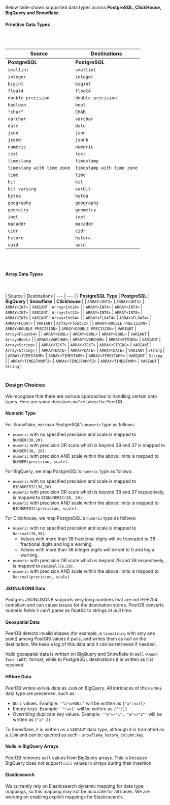 
Below table shows supported data types across **PostgreSQL, ClickHouse, BigQuery and Snowflake**.

#### Primitive Data Types

<br></br>

| Source | Destinations
| --- | --- |
| <b>PostgreSQL</b> | <b>PostgreSQL</b> | <b>BigQuery</b> | <b>Snowflake</b> | <b>Clickhouse</b> | <b>ElasticSearch</b> |
| `smallint` | `smallint` | `INTEGER` | `INTEGER` | `Int16` | `long`
| `integer` | `integer` | `INTEGER` | `INTEGER` | `Int32` | `long`
| `bigint` | `bigint` | `INTEGER` | `INTEGER` | `Int64` |  `long`
| `float4` | `float4` | `FLOAT` | `FLOAT` | `Float32` | `float`
| `double precision` | `double precision` | `FLOAT` | `FLOAT` | `Float64` | `float`
| `boolean` | `bool` | `BOOLEAN` | `BOOLEAN` | `Bool` | `boolean`
| `"char"` | `CHAR` | `STRING` | `STRING` | `FixedString(1)` | `text`
| `varchar` | `varchar` | `STRING` | `STRING` | `String` | `text`
| `date` | `date` | `DATE` | `DATE` | `Date` | `date`
| `json` | `json` | `JSON` | `VARIANT` | `String` | unnested subdocument
| `jsonb` | `jsonb` | `JSON` | `VARIANT` | `String` | unnested subdocument
| `numeric` | `numeric` | `BIGNUMERIC` | `NUMBER` | `Decimal` | `text`
| `text` | `text` | `STRING` | `STRING` | `String`| `text`
| `timestamp` | `timestamp` | `TIMESTAMP` | `TIMESTAMP_NTZ` | `DateTime64(6)`| `date`
| `timestamp with time zone` | `timestamp with time zone` | `TIMESTAMP` | `TIMESTAMP_TZ` | `DateTime64(6)` | `date`
| `time` | `time` | `TIME` | `TIME` | `String` | `date`
| `bit` | `bit` | `BYTES` | `BINARY` | `String` | `text`
| `bit varying` | `varbit` | `BYTES` | `BINARY` | `String` | `text`
| `bytea` | `bytea` | `BYTES` | `BINARY` | `String` | `text`
| `geography` | `geography` | `GEOGRAPHY` | `GEOGRAPHY` | `String` | Coming soon!
| `geometry` | `geometry` | `GEOGRAPHY` | `GEOMETRY` | `String` | Coming soon!
| `inet` | `inet` | `STRING` | `STRING` | `String` | `text`
| `macaddr` | `macaddr` | `STRING` | `STRING` | `String` | `text`
| `cidr` | `cidr` | `STRING` | `STRING` | `String` | `text`
| `hstore` | `hstore` | `JSON` | `VARIANT` | `String` | Coming soon!
| `uuid` | `uuid` | `STRING` | `STRING` | `uuid` | Coming soon!

<br></br>
#### Array Data Types
<br></br>
| Source | Destinations
| --- | --- |
| <b>PostgreSQL Type</b> | <b>PostgreSQL</b> | <b>BigQuery</b> | <b>Snowflake</b> | <b>Clickhouse</b> |
| `ARRAY<INT2>` | `ARRAY<INT2>` | `ARRAY<INT>` | `VARIANT` | `Array<Int16>` |
| `ARRAY<INT4>` | `ARRAY<INT4>` | `ARRAY<INT>` | `VARIANT` | `Array<Int32>` |
| `ARRAY<INT8>` | `ARRAY<INT8>` | `ARRAY<INT>` | `VARIANT` | `Array<Int64>` |
| `ARRAY<FLOAT4>` | `ARRAY<FLOAT4>` | `ARRAY<FLOAT>` | `VARIANT` | `Array<Float32>` |
| `ARRAY<DOUBLE PRECISION>` | `ARRAY<DOUBLE PRECISION>` | `ARRAY<DOUBLE PRECISION>` | `VARIANT` | `Array<Float64>` |
| `ARRAY<BOOL>` | `ARRAY<BOOL>` | `ARRAY<BOOL>` | `VARIANT` | `Array<Bool>` |
| `ARRAY<VARCHAR>` | `ARRAY<VARCHAR>` | `ARRAY<STRING>` | `VARIANT` | `Array<String>` |
| `ARRAY<TEXT>` | `ARRAY<TEXT>` | `ARRAY<STRING>` | `VARIANT` | `Array<String>` |
| `ARRAY<DATE>` | `ARRAY<DATE>` | `ARRAY<DATE>` | `VARIANT` | `String` |
| `ARRAY<TIMESTAMP>` | `ARRAY<TIMESTAMP>` | `ARRAY<TIMESTAMP>` | `VARIANT` | `String` |
| `ARRAY<TIMESTAMPTZ>` | `ARRAY<TIMESTAMPTZ>` | `ARRAY<TIMESTAMP>` | `VARIANT` | `String` |
<br></br>

### Design Choices
We recognise that there are various approaches to handling certain data types. Here are some decisions we've taken for PeerDB.

#### Numeric Type
For Snowflake, we map PostgreSQL's `numeric` type as follows:
- `numeric` with no specified precision and scale is mapped to `NUMBER(38,20)`.
- `numeric` with precision OR scale which is beyond 38 and 37 is mapped to `NUMBER(38, 20)`.
- `numeric` with precision AND scale within the above limits is mapped to `NUMBER(precision, scale)`.

For BigQuery, we map PostgreSQL's `numeric` type as follows:
- `numeric` with no specified precision and scale is mapped to `BIGNUMERIC(38,20)`.
- `numeric` with precision OR scale which is beyond 38 and 37 respectively, is mapped to `BIGNUMERIC(38, 20)`.
- `numeric` with precision AND scale within the above limits is mapped to `BIGNUMERIC(precision, scale)`.

For Clickhouse, we map PostgreSQL's `numeric` type as follows:
- `numeric` with no specified precision and scale is mapped to `Decimal(76,38)`.
  - Values with more than 38 fractional digits will be truncated to 38 fractional digits and log a warning.
  - Values with more than 38 integer digits will be set to 0 and log a warning.
- `numeric` with precision OR scale which is beyond 76 and 38 respectively, is mapped to `Decimal(76,38)`.
- `numeric` with precision AND scale within the above limits is mapped to `Decimal(precision, scale)`.

#### JSON/JSONB Data

Postgres JSON/JSONB supports very long numbers that are not IEEE754 compliant and can cause issues for the destination stores. PeerDB converts numeric fields it can't parse as float64 to strings at pull time.

#### Geospatial Data
PeerDB detects invalid shapes (for example, a `linestring` with only one point) among PostGIS values it pulls, and writes them as null on the destination.
We keep a log of this data and it can be retrieved if needed.

Valid geospatial data is written on BigQuery and Snowflake in `Well-Known Text (WKT)` format,
while to PostgreSQL destinations it is written as it is received.

#### HStore Data
PeerDB writes `HSTORE` data as `JSON` on BigQuery. All intricaces of the `HSTORE` data type are preserved, such as:
- `NULL` values. Example: `'"a"=>NULL'` will be written as `{"a":null}`
- Empty keys. Example: `'""=>1'` will be written as `{"":1}`
- Overriding duplicate key values. Example: `'"a"=>"1", "a"=>"2"'` will be written as `{"a":2}`

To Snowflake, it is written as a `VARIANT` data type, although it is
formatted as a `JSON` and can be queried as such - `snowflake_hstore_column:key`.

#### Nulls in BigQuery Arrays
PeerDB removes `null` values from BigQuery arrays. This is because BigQuery does not support `null` values in arrays during their insertion.

#### Elasticsearch 
We currently rely on Elasticsearch dynamic mapping for data type mappings, so this mapping may not be accurate for all cases. We are working on enabling explicit mappings for Elasticsearch.
